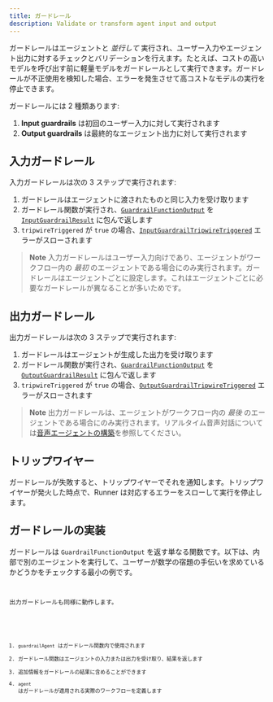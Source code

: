 ```yaml
---
title: ガードレール
description: Validate or transform agent input and output
---
```



ガードレールはエージェントと _並行して_ 実行され、ユーザー入力やエージェント出力に対するチェックとバリデーションを行えます。たとえば、コストの高いモデルを呼び出す前に軽量モデルをガードレールとして実行できます。ガードレールが不正使用を検知した場合、エラーを発生させて高コストなモデルの実行を停止できます。

ガードレールには 2 種類あります:

1. **Input guardrails** は初回のユーザー入力に対して実行されます
2. **Output guardrails** は最終的なエージェント出力に対して実行されます

## 入力ガードレール

入力ガードレールは次の 3 ステップで実行されます:

1. ガードレールはエージェントに渡されたものと同じ入力を受け取ります
2. ガードレール関数が実行され、[`GuardrailFunctionOutput`](/openai-agents-js/openai/agents/interfaces/guardrailfunctionoutput) を [`InputGuardrailResult`](/openai-agents-js/openai/agents/interfaces/inputguardrailresult) に包んで返します
3. `tripwireTriggered` が `true` の場合、[`InputGuardrailTripwireTriggered`](/openai-agents-js/openai/agents/classes/inputguardrailtripwiretriggered) エラーがスローされます

> **Note**
> 入力ガードレールはユーザー入力向けであり、エージェントがワークフロー内の _最初_ のエージェントである場合にのみ実行されます。ガードレールはエージェントごとに設定します。これはエージェントごとに必要なガードレールが異なることが多いためです。

## 出力ガードレール

出力ガードレールは次の 3 ステップで実行されます:

1. ガードレールはエージェントが生成した出力を受け取ります
2. ガードレール関数が実行され、[`GuardrailFunctionOutput`](/openai-agents-js/openai/agents/interfaces/guardrailfunctionoutput) を [`OutputGuardrailResult`](/openai-agents-js/openai/agents/interfaces/outputguardrailresult) に包んで返します
3. `tripwireTriggered` が `true` の場合、[`OutputGuardrailTripwireTriggered`](/openai-agents-js/openai/agents/classes/outputguardrailtripwiretriggered) エラーがスローされます

> **Note**
> 出力ガードレールは、エージェントがワークフロー内の _最後_ のエージェントである場合にのみ実行されます。リアルタイム音声対話については[音声エージェントの構築](/openai-agents-js/ja/guides/voice-agents/build#guardrails)を参照してください。

## トリップワイヤー

ガードレールが失敗すると、トリップワイヤーでそれを通知します。トリップワイヤーが発火した時点で、Runner は対応するエラーをスローして実行を停止します。

## ガードレールの実装

ガードレールは `GuardrailFunctionOutput` を返す単なる関数です。以下は、内部で別のエージェントを実行して、ユーザーが数学の宿題の手伝いを求めているかどうかをチェックする最小の例です。

<Code
  lang="typescript"
  code={inputGuardrailExample}
  title="入力ガードレールの例"
/>

出力ガードレールも同様に動作します。

<Code
  lang="typescript"
  code={outputGuardrailExample}
  title="出力ガードレールの例"
/>

1. `guardrailAgent` はガードレール関数内で使用されます
2. ガードレール関数はエージェントの入力または出力を受け取り、結果を返します
3. 追加情報をガードレールの結果に含めることができます
4. `agent` はガードレールが適用される実際のワークフローを定義します
